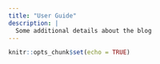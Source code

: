 ```yaml
---
title: "User Guide"
description: |
  Some additional details about the blog
---
```


```r
knitr::opts_chunk$set(echo = TRUE)
```
